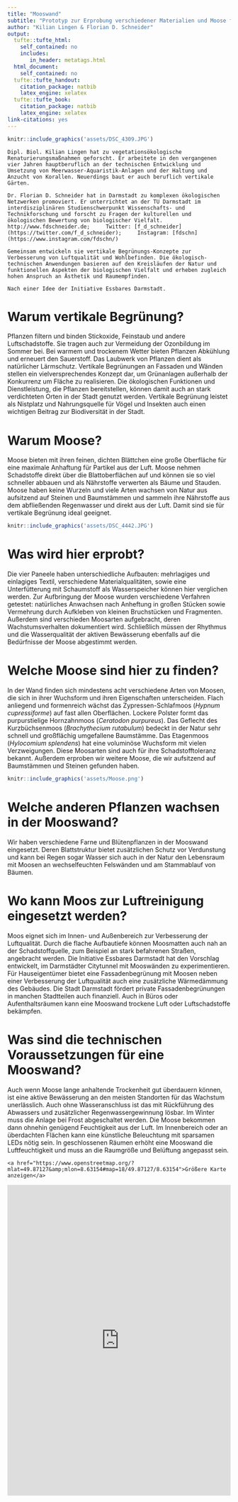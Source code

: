 ```yaml
---
title: "Mooswand"
subtitle: "Prototyp zur Erprobung verschiedener Materialien und Moose für vertikale Begrünung"
author: "Kilian Lingen & Florian D. Schneider"
output:
  tufte::tufte_html: 
    self_contained: no
    includes:
       in_header: metatags.html
  html_document: 
    self_contained: no
  tufte::tufte_handout:
    citation_package: natbib
    latex_engine: xelatex
  tufte::tufte_book:
    citation_package: natbib
    latex_engine: xelatex
link-citations: yes
---
```



```r
knitr::include_graphics('assets/DSC_4309.JPG')
```



```marginfigure
Dipl. Biol. Kilian Lingen hat zu vegetationsökologische Renaturierungsmaßnahmen geforscht. Er arbeitete in den vergangenen vier Jahren hauptberuflich an der technischen Entwicklung und Umsetzung von Meerwasser-Aquaristik-Anlagen und der Haltung und Anzucht von Korallen. Neuerdings baut er auch beruflich vertikale Gärten. 
```
```marginfigure
Dr. Florian D. Schneider hat in Darmstadt zu komplexen ökologischen Netzwerken promoviert. Er unterrichtet an der TU Darmstadt im interdisziplinären Studienschwerpunkt Wissenschafts- und Technikforschung und forscht zu Fragen der kulturellen und ökologischen Bewertung von biologischer Vielfalt.   http://www.fdschneider.de;     Twitter: [f_d_schneider](https://twitter.com/f_d_schneider);     Instagram: [fdschn](https://www.instagram.com/fdschn/)
```

```marginfigure
Gemeinsam entwickeln sie vertikale Begrünungs-Konzepte zur Verbesserung von Luftqualität und Wohlbefinden. Die ökologisch-technischen Anwendungen basieren auf den Kreisläufen der Natur und funktionellen Aspekten der biologischen Vielfalt und erheben zugleich hohen Anspruch an Ästhetik und Raumempfinden. 

Nach einer Idee der Initiative Essbares Darmstadt.
```

# Warum vertikale Begrünung? 

Pflanzen filtern und binden Stickoxide, Feinstaub und andere Luftschadstoffe. Sie tragen auch zur Vermeidung der Ozonbildung im Sommer bei. Bei warmem und trockenem Wetter bieten Pflanzen Abkühlung und erneuert den Sauerstoff. Das Laubwerk von Pflanzen dient als natürlicher Lärmschutz. Vertikale Begrünungen an Fassaden und Wänden stellen ein vielversprechendes Konzept dar, um Grünanlagen außerhalb der Konkurrenz um Fläche zu realisieren. Die ökologischen Funktionen und Dienstleistung, die Pflanzen bereitstellen, können damit auch an stark verdichteten Orten in der Stadt genutzt werden. Vertikale Begrünung leistet als Nistplatz und Nahrungsquelle für Vögel und Insekten auch einen wichtigen Beitrag zur Biodiversität in der Stadt. 


# Warum Moose?

Moose bieten mit ihren feinen, dichten Blättchen eine große Oberfläche für eine maximale Anhaftung für Partikel aus der Luft. Moose nehmen Schadstoffe direkt über die Blattoberflächen auf und können sie so viel schneller abbauen und als Nährstoffe verwerten als Bäume und Stauden. Moose haben keine Wurzeln und viele Arten wachsen von Natur aus aufsitzend auf Steinen und Baumstämmen und sammeln ihre Nährstoffe aus dem abfließenden Regenwasser und direkt aus der Luft. Damit sind sie für vertikale Begrünung ideal geeignet. 


```r
knitr::include_graphics('assets/DSC_4442.JPG')
```

# Was wird hier erprobt? 

Die vier Paneele haben unterschiedliche Aufbauten: mehrlagiges und einlagiges Textil, verschiedene Materialqualitäten, sowie eine Unterfütterung mit Schaumstoff als Wasserspeicher können hier verglichen werden. Zur Aufbringung der Moose wurden verschiedene Verfahren getestet: natürliches Anwachsen nach Anheftung in großen Stücken sowie Vermehrung durch Aufkleben von kleinen Bruchstücken und Fragmenten. Außerdem sind verschieden Moosarten aufgebracht, deren Wachstumsverhalten dokumentiert wird. Schließlich müssen der Rhythmus und die Wasserqualität der aktiven Bewässerung ebenfalls auf die Bedürfnisse der Moose abgestimmt werden. 


# Welche Moose sind hier zu finden?

In der Wand finden sich mindestens acht verschiedene Arten von Moosen, die sich in ihrer Wuchsform und ihren Eigenschaften unterscheiden. Flach anliegend und formenreich wächst das Zypressen-Schlafmoos (*Hypnum cupressiforme*) auf fast allen Oberflächen. Lockere Polster formt das purpurstielige Hornzahnmoos (*Ceratodon purpureus*). Das Geflecht des Kurzbüchsenmoos (*Brachythecium rutabulum*) bedeckt in der Natur sehr schnell und großflächig umgefallene Baumstämme. Das Etagenmoos (*Hylocomium splendens*) hat eine voluminöse Wuchsform mit vielen Verzweigungen. Diese Moosarten sind auch für ihre Schadstofftoleranz bekannt. Außerdem erproben wir weitere Moose, die wir aufsitzend auf Baumstämmen und Steinen gefunden haben.


```r
knitr::include_graphics('assets/Moose.png')
```

# Welche anderen Pflanzen wachsen in der Mooswand? 

Wir haben verschiedene Farne und Blütenpflanzen in der Mooswand eingesetzt. Deren Blattstruktur bietet zusätzlichen Schutz vor Verdunstung und kann bei Regen sogar Wasser sich auch in der Natur den Lebensraum mit Moosen an wechselfeuchten Felswänden und am Stammablauf von Bäumen. 

# Wo kann Moos zur Luftreinigung eingesetzt werden? 

Moos eignet sich im Innen- und Außenbereich zur Verbesserung der Luftqualität. Durch die flache Aufbautiefe können Moosmatten auch nah an der Schadstoffquelle, zum Beispiel an stark befahrenen Straßen, angebracht werden. Die Initiative Essbares Darmstadt hat den Vorschlag entwickelt, im Darmstädter Citytunnel mit Mooswänden zu experimentieren. Für Hauseigentümer bietet eine Fassadenbegrünung mit Moosen neben einer Verbesserung der Luftqualität auch eine zusätzliche Wärmedämmung des Gebäudes. Die Stadt Darmstadt fördert private Fassadenbegrünungen in manchen Stadtteilen auch finanziell. Auch in Büros oder Aufenthaltsräumen kann eine Mooswand trockene Luft oder Luftschadstoffe bekämpfen.

# Was sind die technischen Voraussetzungen für eine Mooswand?

Auch wenn Moose lange anhaltende Trockenheit gut überdauern können, ist eine aktive Bewässerung an den meisten Standorten für das Wachstum unerlässlich. Auch ohne Wasseranschluss ist das mit Rückführung des Abwassers und zusätzlicher Regenwassergewinnung lösbar. Im Winter muss die Anlage bei Frost abgeschaltet werden. Die Moose bekommen dann ohnehin genügend Feuchtigkeit aus der Luft. Im Innenbereich oder an überdachten Flächen kann eine künstliche Beleuchtung mit sparsamen LEDs nötig sein. In geschlossenen Räumen erhöht eine Mooswand die Luftfeuchtigkeit und muss an die Raumgröße und Belüftung angepasst sein. 


```marginfigure
<a href="https://www.openstreetmap.org/?mlat=49.87127&amp;mlon=8.63154#map=18/49.87127/8.63154">Größere Karte anzeigen</a>
```

<p>
<iframe width="950" height="700" frameborder="0" scrolling="no" marginheight="0" marginwidth="0" src="https://www.openstreetmap.org/export/embed.html?bbox=8.628001213073732%2C49.86950467916152%2C8.635082244873049%2C49.87304160479468&amp;layer=mapnik&amp;marker=49.87127144565303%2C8.631541728973389" style="border: 0px solid black; ; max-width: 100%;">
</iframe>
</p>

